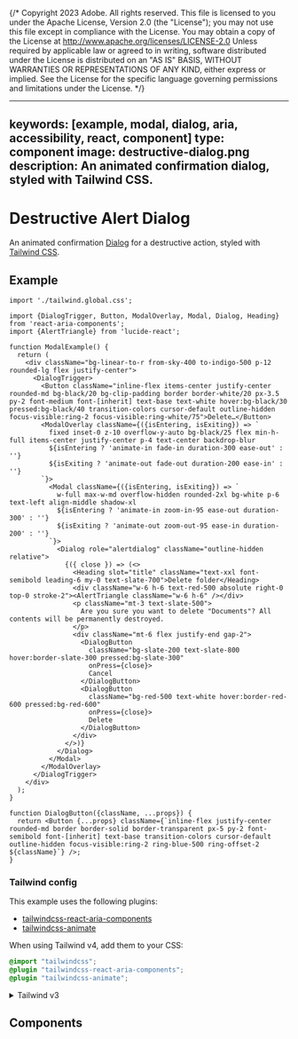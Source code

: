 {/* Copyright 2023 Adobe. All rights reserved.
This file is licensed to you under the Apache License, Version 2.0 (the "License");
you may not use this file except in compliance with the License. You may obtain a copy
of the License at http://www.apache.org/licenses/LICENSE-2.0
Unless required by applicable law or agreed to in writing, software distributed under
the License is distributed on an "AS IS" BASIS, WITHOUT WARRANTIES OR REPRESENTATIONS
OF ANY KIND, either express or implied. See the License for the specific language
governing permissions and limitations under the License. */}



---
keywords: [example, modal, dialog, aria, accessibility, react, component]
type: component
image: destructive-dialog.png
description: An animated confirmation dialog, styled with Tailwind CSS.
---

# Destructive Alert Dialog

An animated confirmation [Dialog](../Dialog.html) for a destructive action, styled with [Tailwind CSS](https://tailwindcss.com/).

## Example

```tsx import
import './tailwind.global.css';
```

```tsx example standalone
import {DialogTrigger, Button, ModalOverlay, Modal, Dialog, Heading} from 'react-aria-components';
import {AlertTriangle} from 'lucide-react';

function ModalExample() {
  return (
    <div className="bg-linear-to-r from-sky-400 to-indigo-500 p-12 rounded-lg flex justify-center">
      <DialogTrigger>
        <Button className="inline-flex items-center justify-center rounded-md bg-black/20 bg-clip-padding border border-white/20 px-3.5 py-2 font-medium font-[inherit] text-base text-white hover:bg-black/30 pressed:bg-black/40 transition-colors cursor-default outline-hidden focus-visible:ring-2 focus-visible:ring-white/75">Delete…</Button>
        <ModalOverlay className={({isEntering, isExiting}) => `
          fixed inset-0 z-10 overflow-y-auto bg-black/25 flex min-h-full items-center justify-center p-4 text-center backdrop-blur
          ${isEntering ? 'animate-in fade-in duration-300 ease-out' : ''}
          ${isExiting ? 'animate-out fade-out duration-200 ease-in' : ''}
        `}>
          <Modal className={({isEntering, isExiting}) => `
            w-full max-w-md overflow-hidden rounded-2xl bg-white p-6 text-left align-middle shadow-xl
            ${isEntering ? 'animate-in zoom-in-95 ease-out duration-300' : ''}
            ${isExiting ? 'animate-out zoom-out-95 ease-in duration-200' : ''}
          `}>
            <Dialog role="alertdialog" className="outline-hidden relative">
              {({ close }) => (<>
                <Heading slot="title" className="text-xxl font-semibold leading-6 my-0 text-slate-700">Delete folder</Heading>
                <div className="w-6 h-6 text-red-500 absolute right-0 top-0 stroke-2"><AlertTriangle className="w-6 h-6" /></div>
                <p className="mt-3 text-slate-500">
                  Are you sure you want to delete "Documents"? All contents will be permanently destroyed.
                </p>
                <div className="mt-6 flex justify-end gap-2">
                  <DialogButton
                    className="bg-slate-200 text-slate-800 hover:border-slate-300 pressed:bg-slate-300"
                    onPress={close}>
                    Cancel
                  </DialogButton>
                  <DialogButton
                    className="bg-red-500 text-white hover:border-red-600 pressed:bg-red-600"
                    onPress={close}>
                    Delete
                  </DialogButton>
                </div>
              </>)}
            </Dialog>
          </Modal>
        </ModalOverlay>
      </DialogTrigger>
    </div>
  );
}

function DialogButton({className, ...props}) {
  return <Button {...props} className={`inline-flex justify-center rounded-md border border-solid border-transparent px-5 py-2 font-semibold font-[inherit] text-base transition-colors cursor-default outline-hidden focus-visible:ring-2 ring-blue-500 ring-offset-2 ${className}`} />;
}
```

### Tailwind config

This example uses the following plugins:

* [tailwindcss-react-aria-components](../styling.html#plugin)
* [tailwindcss-animate](https://github.com/jamiebuilds/tailwindcss-animate)

When using Tailwind v4, add them to your CSS:

```css render=false
@import "tailwindcss";
@plugin "tailwindcss-react-aria-components";
@plugin "tailwindcss-animate";
```

<details>

<summary style={{fontWeight: 'bold'}}><ChevronRight size="S" /> Tailwind v3</summary>

When using Tailwind v3, add the plugins to your `tailwind.config.js` instead:

```tsx
module.exports = {
  // ...
  plugins: [
    require('tailwindcss-react-aria-components'),
    require('tailwindcss-animate')
  ]
};
```

**Note**: When using Tailwind v3, install `tailwindcss-react-aria-components` version 1.x instead of 2.x.

</details>

## Components

<section className={styles.cardGroup} data-size="small">

<ExampleCard
  url="../Dialog.html"
  title="Dialog"
  description="A dialog is an overlay shown above other content in an application.">
  <Dialog />
</ExampleCard>

<ExampleCard
  url="../Button.html"
  title="Button"
  description="A button allows a user to perform an action.">
  <Button />
</ExampleCard>

</section>
